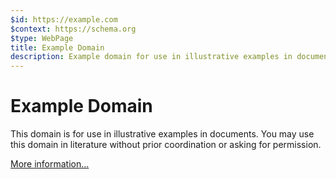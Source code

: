 ```yaml
---
$id: https://example.com
$context: https://schema.org
$type: WebPage
title: Example Domain
description: Example domain for use in illustrative examples in documents
---
```


# Example Domain

This domain is for use in illustrative examples in documents. You may use this
domain in literature without prior coordination or asking for permission.

[More information...](https://www.iana.org/domains/example)
